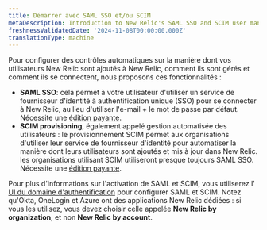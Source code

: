```yaml
---
title: Démarrer avec SAML SSO et/ou SCIM
metaDescription: Introduction to New Relic's SAML SSO and SCIM user management options.
freshnessValidatedDate: '2024-11-08T00:00:00.000Z'
translationType: machine
---
```


Pour configurer des contrôles automatiques sur la manière dont vos utilisateurs New Relic sont ajoutés à New Relic, comment ils sont gérés et comment ils se connectent, nous proposons ces fonctionnalités :

* <DNT>**SAML SSO**</DNT>: cela permet à votre utilisateur d&apos;utiliser un service de fournisseur d&apos;identité à authentification unique (SSO) pour se connecter à New Relic, au lieu d&apos;utiliser l&apos;e-mail + le mot de passe par défaut. Nécessite une [édition payante](/docs/accounts/accounts-billing/new-relic-one-pricing-billing/new-relic-one-pricing-billing/#editions).
* <DNT>**SCIM provisioning**</DNT>, également appelé gestion automatisée des utilisateurs : le provisionnement SCIM permet aux organisations d&apos;utiliser leur service de fournisseur d&apos;identité pour automatiser la manière dont leurs utilisateurs sont ajoutés et mis à jour dans New Relic. les organisations utilisant SCIM utiliseront presque toujours SAML SSO. Nécessite une [édition payante](/docs/accounts/accounts-billing/new-relic-one-pricing-billing/new-relic-one-pricing-billing/#editions).

Pour plus d&apos;informations sur l&apos;activation de SAML et SCIM, vous utiliserez l&apos;[ UI du domaine d&apos;authentification](/docs/accounts/accounts-billing/new-relic-one-user-management/authentication-domains-saml-sso-scim-more) pour configurer SAML et SCIM. Notez qu&apos;Okta, OneLogin et Azure ont des applications New Relic dédiées : si vous les utilisez, vous devez choisir celle appelée **New Relic by organization**, et non **New Relic by account**.